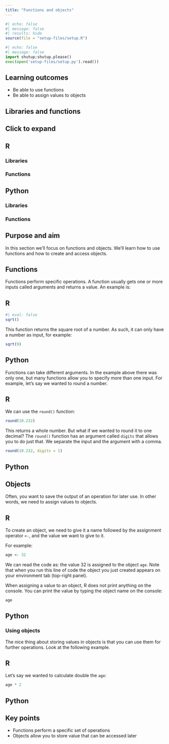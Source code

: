 ```yaml
---
title: "Functions and objects"
---
```


```r
#| echo: false
#| message: false
#| results: hide
source(file = "setup-files/setup.R")
```

```python
#| echo: false
#| message: false
import shutup;shutup.please()
exec(open('setup-files/setup.py').read())
```

::: {.callout-tip}
## Learning outcomes

- Be able to use functions
- Be able to assign values to objects

:::

## Libraries and functions

::: {.callout-note collapse="true"}
## Click to expand

::: {.panel-tabset group="language"}
## R

### Libraries
### Functions

## Python

### Libraries
### Functions
:::
:::

## Purpose and aim

In this section we'll focus on functions and objects. We'll learn how to use functions and how to create and access objects.

## Functions

Functions perform specific operations. A function usually gets one or more inputs called arguments and returns a value. An example is:

::: {.panel-tabset group="language"}
## R

```r
#| eval: false
sqrt()
```

This function returns the square root of a number. As such, it can only have a number as input, for example:

```r
sqrt(9)
```

## Python
:::

Functions can take different arguments. In the example above there was only one, but many functions allow you to specify more than one input. For example, let's say we wanted to round a number.

::: {.panel-tabset group="language"}
## R

We can use the `round()` function:

```r
round(10.232)
```

This returns a whole number. But what if we wanted to round it to one decimal? The `round()` function has an argument called `digits` that allows you to do just that. We separate the input and the argument with a comma.

```r
round(10.232, digits = 1)
```

## Python
:::

## Objects

Often, you want to save the output of an operation for later use. In other words, we need to assign values to objects.

::: {.panel-tabset group="language"}
## R

To create an object, we need to give it a name followed by the assignment operator `<-`, and the value we want to give to it.

For example:

```r
age <- 32
```

We can read the code as: the value 32 is assigned to the object `age`. Note that when you run this line of code the object you just created appears on your environment tab (top-right panel).

When assigning a value to an object, R does not print anything on the console. You can print the value by typing the object name on the console:

```r
age
```

## Python
:::

### Using objects

The nice thing about storing values in objects is that you can use them for further operations. Look at the following example.

::: {.panel-tabset group="language"}
## R

Let's say we wanted to calculate double the `age`:

```r
age * 2
```

## Python
:::

## Key points

::: {.callout-note}

- Functions perform a specific set of operations
- Objects allow you to store value that can be accessed later
:::
